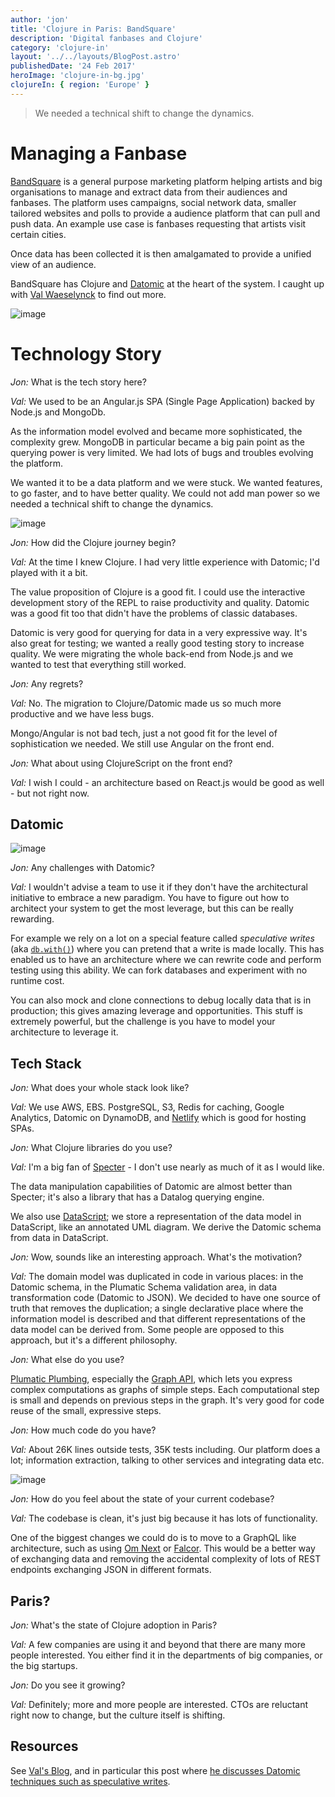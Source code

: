 ```yaml
---
author: 'jon'
title: 'Clojure in Paris: BandSquare'
description: 'Digital fanbases and Clojure'
category: 'clojure-in'
layout: '../../layouts/BlogPost.astro'
publishedDate: '24 Feb 2017'
heroImage: 'clojure-in-bg.jpg'
clojureIn: { region: 'Europe' }
---
```



> We needed a technical shift to change the dynamics.

# Managing a Fanbase

[BandSquare](https://www.bandsquare.com/) is a general purpose marketing
platform helping artists and big organisations to manage and extract
data from their audiences and fanbases. The platform uses campaigns,
social network data, smaller tailored websites and polls to provide a
audience platform that can pull and push data. An example use case is
fanbases requesting that artists visit certain cities.

Once data has been collected it is then amalgamated to provide a unified
view of an audience.

BandSquare has Clojure and [Datomic](http://www.datomic.com/) at the
heart of the system. I caught up with [Val
Waeselynck](https://twitter.com/val_waeselynck) to find out more.


<Image alt='image' src={bandsquare1} />

# Technology Story

_Jon:_ What is the tech story here?

_Val:_ We used to be an Angular.js SPA (Single Page Application) backed
by Node.js and MongoDb.

As the information model evolved and became more sophisticated, the
complexity grew. MongoDB in particular became a big pain point as the
querying power is very limited. We had lots of bugs and troubles
evolving the platform.

We wanted it to be a data platform and we were stuck. We wanted
features, to go faster, and to have better quality. We could not add man
power so we needed a technical shift to change the dynamics.


<Image alt='image' src={val} />

_Jon:_ How did the Clojure journey begin?

_Val:_ At the time I knew Clojure. I had very little experience with
Datomic; I'd played with it a bit.

The value proposition of Clojure is a good fit. I could use the
interactive development story of the REPL to raise productivity and
quality. Datomic was a good fit too that didn't have the problems of
classic databases.

Datomic is very good for querying for data in a very expressive way.
It's also great for testing; we wanted a really good testing story to
increase quality. We were migrating the whole back-end from Node.js and
we wanted to test that everything still worked.

_Jon:_ Any regrets?

_Val:_ No. The migration to Clojure/Datomic made us so much more
productive and we have less bugs.

Mongo/Angular is not bad tech, just a not good fit for the level of
sophistication we needed. We still use Angular on the front end.

_Jon:_ What about using ClojureScript on the front end?

_Val:_ I wish I could - an architecture based on React.js would be good
as well - but not right now.

## Datomic


<Image alt='image' src={datomic} />

_Jon:_ Any challenges with Datomic?

_Val:_ I wouldn't advise a team to use it if they don't have the
architectural initiative to embrace a new paradigm. You have to figure
out how to architect your system to get the most leverage, but this can
be really rewarding.

For example we rely on a lot on a special feature called _speculative
writes_ (aka
[`db.with()`](http://docs.datomic.com/clojure/#datomic.api/with)) where
you can pretend that a write is made locally. This has enabled us to
have an architecture where we can rewrite code and perform testing using
this ability. We can fork databases and experiment with no runtime cost.

You can also mock and clone connections to debug locally data that is in
production; this gives amazing leverage and opportunities. This stuff is
extremely powerful, but the challenge is you have to model your
architecture to leverage it.

## Tech Stack

_Jon:_ What does your whole stack look like?

_Val:_ We use AWS, EBS. PostgreSQL, S3, Redis for caching, Google
Analytics, Datomic on DynamoDB, and [Netlify](https://www.netlify.com)
which is good for hosting SPAs.

_Jon:_ What Clojure libraries do you use?

_Val:_ I'm a big fan of
[Specter](https://github.com/nathanmarz/specter) - I don't use nearly as
much of it as I would like.

The data manipulation capabilities of Datomic are almost better than
Specter; it's also a library that has a Datalog querying engine.

We also use [DataScript](https://github.com/tonsky/datascript); we store
a representation of the data model in DataScript, like an annotated UML
diagram. We derive the Datomic schema from data in DataScript.

_Jon:_ Wow, sounds like an interesting approach. What's the motivation?

_Val:_ The domain model was duplicated in code in various places: in the
Datomic schema, in the Plumatic Schema validation area, in data
transformation code (Datomic to JSON). We decided to have one source of
truth that removes the duplication; a single declarative place where the
information model is described and that different representations of the
data model can be derived from. Some people are opposed to this
approach, but it's a different philosophy.

_Jon:_ What else do you use?

[Plumatic Plumbing](https://github.com/plumatic/plumbing), especially
the [Graph
API](https://github.com/plumatic/plumbing#graph-the-functional-swiss-army-knife),
which lets you express complex computations as graphs of simple steps.
Each computational step is small and depends on previous steps in the
graph. It's very good for code reuse of the small, expressive steps.

_Jon:_ How much code do you have?

_Val:_ About 26K lines outside tests, 35K tests including. Our platform
does a lot; information extraction, talking to other services and
integrating data etc.


<Image alt='image' src={falcor} />

_Jon:_ How do you feel about the state of your current codebase?

_Val:_ The codebase is clean, it's just big because it has lots of
functionality.

One of the biggest changes we could do is to move to a GraphQL like
architecture, such as using [Om Next](https://github.com/omcljs/) or
[Falcor](http://netflix.github.io/falcor/). This would be a better way
of exchanging data and removing the accidental complexity of lots of
REST endpoints exchanging JSON in different formats.

## Paris?

_Jon:_ What's the state of Clojure adoption in Paris?

_Val:_ A few companies are using it and beyond that there are many more
people interested. You either find it in the departments of big
companies, or the big startups.

_Jon:_ Do you see it growing?

_Val:_ Definitely; more and more people are interested. CTOs are
reluctant right now to change, but the culture itself is shifting.

## Resources

See [Val's Blog](http://vvvvalvalval.github.io/), and in particular this
post where [he discusses Datomic techniques such as speculative
writes](http://vvvvalvalval.github.io/posts/2016-07-24-datomic-web-app-a-practical-guide.html).
